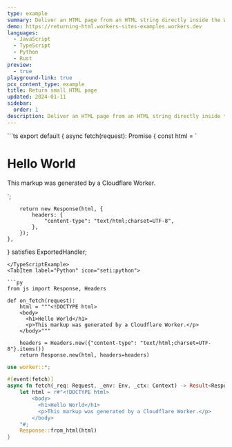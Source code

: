 ```yaml
---
type: example
summary: Deliver an HTML page from an HTML string directly inside the Worker script.
demo: https://returning-html.workers-sites-examples.workers.dev
languages:
  - JavaScript
  - TypeScript
  - Python
  - Rust
preview:
  - true
playground-link: true
pcx_content_type: example
title: Return small HTML page
updated: 2024-01-11
sidebar:
  order: 1
description: Deliver an HTML page from an HTML string directly inside the Worker script.
---
```



<Tabs syncKey="workersExamples">
<TypeScriptExample tabsWrapper={false}>
```ts
export default {
	async fetch(request): Promise<Response> {
		const html = `<!DOCTYPE html>
		<body>
		  <h1>Hello World</h1>
		  <p>This markup was generated by a Cloudflare Worker.</p>
		</body>`;

		return new Response(html, {
			headers: {
				"content-type": "text/html;charset=UTF-8",
			},
		});
	},
} satisfies ExportedHandler;
```
</TypeScriptExample>
<TabItem label="Python" icon="seti:python">

```py
from js import Response, Headers

def on_fetch(request):
    html = """<!DOCTYPE html>
    <body>
      <h1>Hello World</h1>
      <p>This markup was generated by a Cloudflare Worker.</p>
    </body>"""

    headers = Headers.new({"content-type": "text/html;charset=UTF-8"}.items())
    return Response.new(html, headers=headers)
```

</TabItem> <TabItem label="Rust" icon="seti:rust">

```rs
use worker::*;

#[event(fetch)]
async fn fetch(_req: Request, _env: Env, _ctx: Context) -> Result<Response> {
    let html = r#"<!DOCTYPE html>
		<body>
		  <h1>Hello World</h1>
		  <p>This markup was generated by a Cloudflare Worker.</p>
		</body>
    "#;
    Response::from_html(html)
}
```

</TabItem>

</Tabs>
